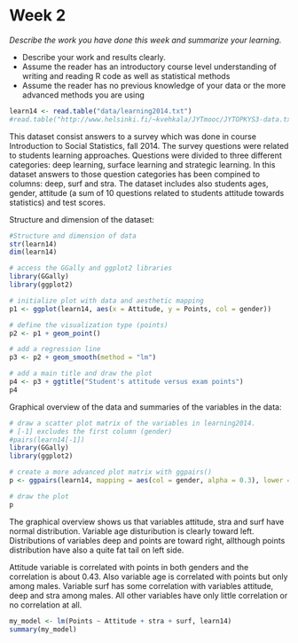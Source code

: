 # Week 2

*Describe the work you have done this week and summarize your learning.*

- Describe your work and results clearly. 
- Assume the reader has an introductory course level understanding of writing and reading R code as well as statistical methods
- Assume the reader has no previous knowledge of your data or the more advanced methods you are using 

```r
learn14 <- read.table("data/learning2014.txt")
#read.table("http://www.helsinki.fi/~kvehkala/JYTmooc/JYTOPKYS3-data.txt", sep="\t", header=TRUE)
```

This dataset consist answers to a survey which was done in course Introduction to Social Statistics, fall 2014. The survey questions were related to students learning approaches. Questions were divided to three different categories: deep learning, surface learning and strategic learning. In this dataset answers to those question categories has been compined to columns: deep, surf and stra. The dataset includes also students ages, gender, attitude (a sum of 10 questions related to students attitude towards statistics) and test scores. 

Structure and dimension of the dataset:
```r
#Structure and dimension of data
str(learn14)
dim(learn14)
```


```r
# access the GGally and ggplot2 libraries
library(GGally)
library(ggplot2)

# initialize plot with data and aesthetic mapping
p1 <- ggplot(learn14, aes(x = Attitude, y = Points, col = gender))

# define the visualization type (points)
p2 <- p1 + geom_point()

# add a regression line
p3 <- p2 + geom_smooth(method = "lm")

# add a main title and draw the plot
p4 <- p3 + ggtitle("Student's attitude versus exam points")
p4
```

Graphical overview of the data and summaries of the variables in the data:

```r
# draw a scatter plot matrix of the variables in learning2014.
# [-1] excludes the first column (gender)
#pairs(learn14[-1])
library(GGally)
library(ggplot2)

# create a more advanced plot matrix with ggpairs()
p <- ggpairs(learn14, mapping = aes(col = gender, alpha = 0.3), lower = list(combo = wrap("facethist", bins = 20)))

# draw the plot
p
```

The graphical overview shows us that variables attitude, stra and surf have normal distribution. Variable age disturibution is clearly toward left. Distributions of variables deep and points are toward right, allthough points distribution have also a quite fat tail on left side.

Attitude variable is correlated with points in both genders and the correlation is about 0.43. Also variable age is correlated with points but only among males. Variable surf has some correlation with variables attitude, deep and stra among males. All other variables have only little correlation or no correlation at all.

```r
my_model <- lm(Points ~ Attitude + stra + surf, learn14)
summary(my_model)
```


